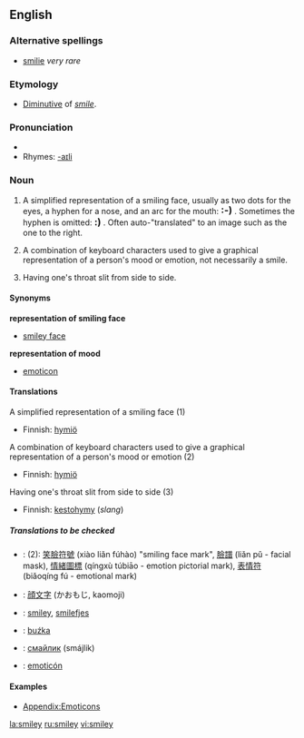 ==English==

===Alternative spellings===
*[[smilie]] ''very rare''

===Etymology===
*[[diminutive|Diminutive]] of ''[[smile]]''.

===Pronunciation===
*{{SAMPA|/"smaIli/}}
*Rhymes: [[Rhymes:English:-aɪli|-aɪli]]

===Noun===
{{en-noun}}
{{wikipedia}}
{{Smiley|80}}
# A simplified representation of a smiling face, usually as two dots for the eyes, a hyphen for a nose, and an arc for the mouth: '''<big>:-)</big>''' .  Sometimes the hyphen is omitted: '''<big>:)</big>''' .  Often auto-"translated" to an image such as the one to the right.
# {{cattag|Internet}} A combination of keyboard characters used to give a graphical representation of a person's mood or emotion, not necessarily a smile.<br>
# {{slang}} Having one's throat slit from side to side.

====Synonyms====
'''representation of smiling face'''
*[[smiley face]]

'''representation of mood'''
*[[emoticon]]

====Translations====
;A simplified representation of a smiling face (1)
{{top}}
*Finnish: [[hymiö]]
{{mid}}
{{bottom}}

;A combination of keyboard characters used to give a graphical representation of a person's mood or emotion (2)
{{top}}
*Finnish: [[hymiö]]
{{mid}}
{{bottom}}

;Having one's throat slit from side to side (3)
{{top}}
*Finnish: [[kestohymy]] (''slang'')
{{mid}}
{{bottom}}

=====Translations to be checked=====
{{checktrans}}
*{{ttbc|Chinese}}: (2): [[笑]][[臉]][[符]][[號]] (xiào liǎn fúhào) "smiling face mark", [[臉]][[譜]] (liǎn pǔ - facial mask), [[情]][[緒]][[圖]][[標]] (qíngxù túbiāo - emotion pictorial mark), [[表]][[情]][[符]] (biǎoqíng fú - emotional mark)
*{{ttbc|Japanese}}: [[顔文字]] (かおもじ, kaomoji)
*{{ttbc|Norwegian}}: [[smiley]], [[smilefjes]]
*{{ttbc|Polish}}: [[buźka]] {{f}}
*{{ttbc|Russian}}: [[смайлик]] (smájlik) {{m}}
*{{ttbc|Spanish}}: [[emoticón]]

====Examples====
*[[Appendix:Emoticons]]

[[la:smiley]]
[[ru:smiley]]
[[vi:smiley]]